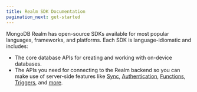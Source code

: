 ```yaml
---
title: Realm SDK Documentation
pagination_next: get-started
---
```


MongoDB Realm has open-source SDKs available for most popular languages, frameworks, and platforms. Each SDK is language-idiomatic and includes:

- The core database APIs for creating and working with on-device databases.
- The APIs you need for connecting to the Realm backend so you can make
  use of server-side features like [Sync](https://docs.mongodb.com/realm/sync/learn/overview/#std-label-sync),
  [Authentication](https://docs.mongodb.com/realm/authentication/#std-label-users-and-authentication),
  [Functions](https://docs.mongodb.com/realm/functions/#std-label-functions),
  [Triggers](https://docs.mongodb.com/realm/triggers/overview/#std-label-trigger-types),
  and [more](https://docs.mongodb.com/realm/cloud/).

<DocCardList items={useCurrentSidebarCategory().items}/>
